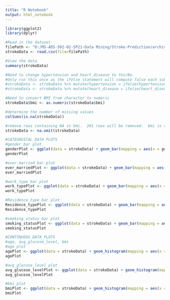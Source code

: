 ```yaml
---
title: "R Notebook"
output: html_notebook
---
```

```r
library(ggplot2)
library(dplyr)
```


```r
#Read in the dataset
filePath <- "D:/MS-ADS-502-02-SP21-Data Mining/Stroke-Prediction/archive/healthcare-dataset-stroke-data.csv"
strokeData <- read.csv(file=filePath)
```

```r
#View the data
summary(strokeData)

#Need to change hypertension and heart_disease to Yes/No.
#Only run this once as the ifelse statement will compute false each subsequent time
#strokeData <- strokeData %>% mutate(hypertension = ifelse(hypertension == 0, "No", "Yes"))
#strokeData <- strokeData %>% mutate(heart_disease = ifelse(heart_disease == 0, "No", "Yes"))

#Need to convert BMI from character to numeric
strokeData$bmi <- as.numeric(strokeData$bmi)

#determine the number of missing values
colSums(is.na(strokeData))

#remove rows containing NA in bmi.  201 rows will be removed.  bmi is something easily calculated if weight and height are known.  Rather than guessing, removing the affected rows will be best since there are so few.
strokeData <- na.omit(strokeData)
```

```r
#CATEGROICAL DATA PLOTS
#gender bar plot
genderPlot <- ggplot(data = strokeData) + geom_bar(mapping = aes(x = gender))
genderPlot

#ever_married bar plot
ever_marriedPlot <- ggplot(data = strokeData) + geom_bar(mapping = aes(x = ever_married))
ever_marriedPlot

#work_type bar plot
work_typePlot <- ggplot(data = strokeData) + geom_bar(mapping = aes(x = work_type))
work_typePlot

#Residence_type bar plot
Residence_typePlot <- ggplot(data = strokeData) + geom_bar(mapping = aes(x = Residence_type))
Residence_typePlot

#smoking_status bar plot
smoking_statusPlot <- ggplot(data = strokeData) + geom_bar(mapping = aes(x = smoking_status))
smoking_statusPlot

#CONTINUOUS DATA PLOTS
#age, avg_glucose_level, bmi
#age plot
agePlot <- ggplot(data = strokeData) + geom_histogram(mapping = aes(x = age), binwidth = 1)
agePlot

#avg_glucose_level plot
avg_glucose_levelPlot <- ggplot(data = strokeData) + geom_histogram(mapping = aes(x = avg_glucose_level), binwidth = 5)
avg_glucose_levelPlot

#bmi plot
bmiPlot <- ggplot(data = strokeData) + geom_histogram(mapping = aes(x = bmi), binwidth = 1)
bmiPlot
```